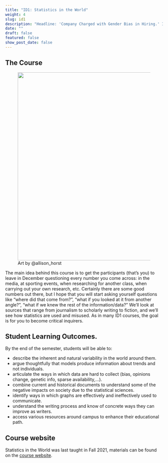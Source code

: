 ```yaml
---
title: "ID1: Statistics in the World"
weight: 4
slug: id1
description: "Headline: 'Company Charged with Gender Bias in Hiring.' Is the company biased?  How can we tell?  What do we measure?  The research supporting the headline is probably less definitive than you’d expect.  In this course, we will investigate the practical, ethical, and philosophical issues raised by the use of statistics and algorithmic thinking in realms such as medicine, sports, the law, genetics, and economics.  We will explore issues from the mainstream media (newspapers, webpages, TV) as well as scientific articles in peer-reviewed journals.  To do all of this, we will consider a wide range of statistical topics as well as encountering a range of uses and abuses of statistics in the world today."
date: ""
draft: false
featured: false
show_post_date: false
---
```


## The Course

<figure>
<img src="summary_statistics_featured.png" align="right"  width = "600">
<figcaption>Art by @allison_horst</figcaption>
</figure>



The main idea behind this course is to get the participants (that’s you) to leave in December questioning every number you come across: in the media, at sporting events, when researching for another class, when carrying out your own research, etc. Certainly there are some good numbers out there, but I hope that you will start asking yourself questions like "where did that come from?", "what if you looked at it from another angle?", "what if we knew the rest of the information/data?" We’ll look at sources that range from journalism to scholarly writing to fiction, and we’ll see how statistics are used and misused. As in many ID1 courses, the goal is for you to become critical inquirers.

## Student Learning Outcomes.
By the end of the semester, students will be able to:

* describe the inherent and natural variability in the world around them.
* argue thoughtfully that models produce information about trends and not individuals.
* articulate the ways in which data are hard to collect (bias, opinions change, genetic info, sparse availability,...).
* combine current and historical documents to understand some of the negative impacts on society due to the statistical sciences.
* identify ways in which graphs are effectively and ineffectively used to communicate.
* understand the writing process and know of concrete ways they can improve as writers.
* access various resources around campus to enhance their educational path.


## Course website

Statistics in the World was last taught in Fall 2021, materials can be found on the <a href = "https://id1-stats-world.netlify.app/" target = "_blank">course website</a>.



